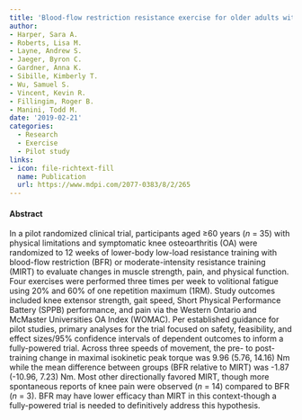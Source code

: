 ```yaml
---
title: 'Blood-flow restriction resistance exercise for older adults with knee osteoarthritis: a pilot randomized clinical trial'
author:
- Harper, Sara A.
- Roberts, Lisa M.
- Layne, Andrew S.
- Jaeger, Byron C.
- Gardner, Anna K.
- Sibille, Kimberly T.
- Wu, Samuel S.
- Vincent, Kevin R.
- Fillingim, Roger B.
- Manini, Todd M.
date: '2019-02-21'
categories:
  - Research
  - Exercise
  - Pilot study
links:
- icon: file-richtext-fill
  name: Publication
  url: https://www.mdpi.com/2077-0383/8/2/265
---
```


#### Abstract

In a pilot randomized clinical trial, participants aged ≥60 years (*n* = 35) with physical limitations and symptomatic knee osteoarthritis (OA) were randomized to 12 weeks of lower-body low-load resistance training with blood-flow restriction (BFR) or moderate-intensity resistance training (MIRT) to evaluate changes in muscle strength, pain, and physical function. Four exercises were performed three times per week to volitional fatigue using 20% and 60% of one repetition maximum (1RM). Study outcomes included knee extensor strength, gait speed, Short Physical Performance Battery (SPPB) performance, and pain via the Western Ontario and McMaster Universities OA Index (WOMAC). Per established guidance for pilot studies, primary analyses for the trial focused on safety, feasibility, and effect sizes/95% confidence intervals of dependent outcomes to inform a fully-powered trial. Across three speeds of movement, the pre- to post-training change in maximal isokinetic peak torque was 9.96 (5.76, 14.16) Nm while the mean difference between groups (BFR relative to MIRT) was -1.87 (-10.96, 7.23) Nm. Most other directionally favored MIRT, though more spontaneous reports of knee pain were observed (*n* = 14) compared to BFR (*n* = 3). BFR may have lower efficacy than MIRT in this context-though a fully-powered trial is needed to definitively address this hypothesis.
